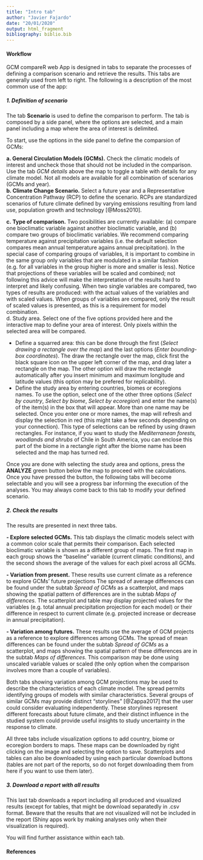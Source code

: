 ```yaml
---
title: "Intro tab"
author: "Javier Fajardo"
date: "20/01/2020"
output: html_fragment
bibliography: biblio.bib
---
```


#### Workflow

GCM compareR web App is designed in tabs to separate the processes of defining a comparison scenario and retrieve the results. This tabs are generally used from left to right. The following is a description of the most common use of the app:

##### 1. Definition of scenario

The tab **Scenario** is used to define the comparison to perform. The tab is composed by a side panel, where the options are selected, and a main panel including a map where the area of interest is delimited.

To start, use the options in the side panel to define the comparsion of GCMs:  

**a. General Circulation Models (GCMs).** Check the climatic models of interest and uncheck those that should not be included in the comparison. Use the tab *GCM details* above the map to toggle a table with details for any climate model. Not all models are available for all combination of scenarios (GCMs and year).  
**b. Climate Change Scenario.** Select a future year and a Representative Concentration Pathway (RCP) to define the scenario. RCPs are standardized scenarios of future climate defined by varying emissions resulting from land use, population growth and technology [@Moss2010].  

**c. Type of comparison.** Two posibilities are currently available: (a) compare one bioclimatic variable against another bioclimatic variable, and (b) compare two groups of bioclimatic variables. We recommend comparing temperature against precipitation variables (i.e. the default selection compares mean annual temperature agains annual precipitation). In the special case of comparing groups of variables, it is important to combine in the same group only variables that are modulated in a similar fashion (e.g. for all variables in the group higher is more and smaller is less). Notice that projections of these variables will be scaled and combined; not following this advice will make the interpretation of the results hard to interpret and likely confusing. When two single variables are compared, two types of results are produced: with the actual values of the variables and with scaled values. When groups of variables are compared, only the result of scaled values is presented, as this is a requirement for model combination.  
d. Study area. Select one of the five options provided here and the interactive map to define your area of interest. Only pixels within the selected area will be compared.  

- Define a squarred area: this can be done through the first (*Select drawing a rectangle over the map*) and the last options (*Enter bounding-box coordinates*). The draw the rectangle over the map, click first the black square icon on the upper left corner of the map, and drag later a rectangle on the map. The other option will draw the rectangle automatically after you insert minimum and maximum longitude and latitude values (this option may be prefered for replicability).  
- Define the study area by entering countries, biomes or ecoregions names. To use the option, select one of the other three options (*Select by country*, *Select by biome*, *Select by ecoregion*) and enter the name(s) of the item(s) in the box that will appear. More than one name may be selected. Once you enter one or more names, the map will refresh and display the selection in red (this might take a few seconds depending on your connection). This type of selections can be refined by using drawn rectangles. For instance, if you want to study the *Mediterranean forests, woodlands and shrubs* of Chile in South America, you can enclose this part of the biome in a rectangle right after the biome name has been selected and the map has turned red.  

Once you are done with selecting the study area and options, press the **ANALYZE** green button below the map to proceed with the calculations. Once you have pressed the button, the following tabs will become selectable and you will see a progress bar informing the execution of the analyses. You may always come back to this tab to modify your defined scenario. 

##### 2. Check the results

The results are presented in next three tabs.

**- Explore selected GCMs.** This tab displays the climatic models select with a common color scale that permits their comparison. Each selected bioclimatic variable is shown as a different group of maps. The first map in each group shows the "baseline" variable (current climatic conditions), and the second shows the average of the values for each pixel across all GCMs. 

**- Variation from present.** These results use current climate as a reference to explore GCMs' future projections The spread of average differences can be found under the subtab *Spread of GCMs* as a scatterplot, and maps showing the spatial pattern of differences are in the subtab *Maps of differences*. The scatterplot and table may display  projected values for the variables (e.g. total annual precipitation projection for each model) or their difference in respect to current climate (e.g. projected increase or decrease in annual precipitation).

**- Variation among futures.** These results use the average of GCM projects as a reference to explore differences among GCMs. The spread of mean differences can be found under the subtab *Spread of GCMs* as a scatterplot, and maps showing the spatial pattern of these differences are in the subtab *Maps of differences*. This comparison may be done using unscaled variable values or scaled (the only option when the comparison involves more than a couple of variables).

Both tabs showing variation among GCM projections may be used to describe the characteristics of each climate model. The spread permits identifying groups of models with similar characteristics. Several groups of similar GCMs may provide distinct "storylines" [@Zappa2017] that the user could consider evaluating independently. These storylines represent different forecasts about future climate, and their distinct influence in the studied system could provide useful insights to study uncertainty in the response to climate.

All three tabs include visualization options to add country, biome or ecoregion borders to maps. These maps can be downloaded by right clicking on the image and selecting the option to save. Scatterplots and tables can also be downloaded by using each particular download buttons (tables are not part of the reports, so do not forget downloading them from here if you want to use them later).

##### 3. Download a report with all results

This last tab downloads a report including all produced and visualized results (except for tables, that might be download separatedly in .csv format. Beware that the results that are not visualized will not be included in the report (Shiny apps work by making analyses only when their visualization is required).  


You will find further assistance within each tab.


#### References

